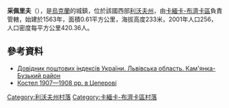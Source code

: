 {{coord|49|56|0|N|24|18|19|E|scale:100000|display=title}}

'''采佩里夫'''（{{lang-uk|Цеперів}}），是[[烏克蘭|烏克蘭]]的城鎮，位於該國西部[[利沃夫州|利沃夫州]]，由[[卡緬卡-布濟卡區|卡緬卡-布濟卡區]]負責管轄，始建於1563年，面積0.61平方公里，海拔高度233米，2001年人口256，人口密度每平方公里420.36人。

==參考資料==
*[http://www.uaidx.com/13/287/index Довідник поштових індексів України. Львівська область. Кам'янка-Бузький район] {{Wayback|url=http://www.uaidx.com/13/287/index |date=20160909184945 }}
* [http://koscioly.livejournal.com/17815.html Костел 1907—1908 рр. в Цеперові]

[[Category:利沃夫州村落|Category:利沃夫州村落]]
[[Category:卡緬卡-布濟卡區村落|Category:卡緬卡-布濟卡區村落]]


{{Lviv-geo-stub}}